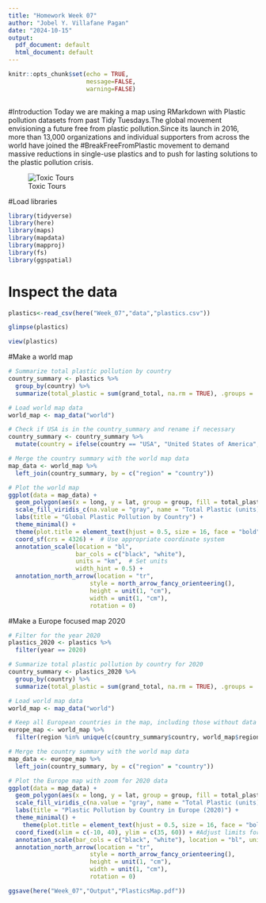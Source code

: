 ```yaml
---
title: "Homework Week 07"
author: "Jobel Y. Villafane Pagan"
date: "2024-10-15"
output:
  pdf_document: default
  html_document: default
---
```


```r
knitr::opts_chunk$set(echo = TRUE,
                      message=FALSE, 
                      warning=FALSE) 
                      
```

#Introduction
Today we are making a map using RMarkdown with Plastic pollution datasets from past Tidy Tuesdays.The global movement envisioning a future free from plastic pollution.Since its launch in 2016, more than 13,000 organizations and individual supporters from across the world have joined the #BreakFreeFromPlastic movement to demand massive reductions in single-use plastics and to push for lasting solutions to the plastic pollution crisis.

![Toxic Tours](https://github.com/rfordatascience/tidytuesday/blob/master/data/2021/2021-01-26/pic1.png?raw=true)


#Load libraries 
```r
library(tidyverse)
library(here)
library(maps)
library(mapdata)
library(mapproj)
library(fs)
library(ggspatial)
```

# Inspect the data
```r

plastics<-read_csv(here("Week_07","data","plastics.csv"))

glimpse(plastics)

view(plastics)
```
#Make a world map

```r
# Summarize total plastic pollution by country
country_summary <- plastics %>%
  group_by(country) %>%
  summarize(total_plastic = sum(grand_total, na.rm = TRUE), .groups = 'drop')

# Load world map data
world_map <- map_data("world")

# Check if USA is in the country_summary and rename if necessary
country_summary <- country_summary %>%
  mutate(country = ifelse(country == "USA", "United States of America", country))

# Merge the country summary with the world map data
map_data <- world_map %>%
  left_join(country_summary, by = c("region" = "country"))

# Plot the world map
ggplot(data = map_data) +
  geom_polygon(aes(x = long, y = lat, group = group, fill = total_plastic), color = "black") +
  scale_fill_viridis_c(na.value = "gray", name = "Total Plastic (units)") +
  labs(title = "Global Plastic Pollution by Country") +
  theme_minimal() +
  theme(plot.title = element_text(hjust = 0.5, size = 16, face = "bold")) +  # Center title
  coord_sf(crs = 4326) +  # Use appropriate coordinate system
  annotation_scale(location = "bl", 
                   bar_cols = c("black", "white"), 
                   units = "km",  # Set units
                   width_hint = 0.5) + 
  annotation_north_arrow(location = "tr",
                       style = north_arrow_fancy_orienteering(),
                       height = unit(1, "cm"),
                       width = unit(1, "cm"),
                       rotation = 0)  

```


#Make a Europe focused map 2020
```r

# Filter for the year 2020
plastics_2020 <- plastics %>%
  filter(year == 2020)

# Summarize total plastic pollution by country for 2020
country_summary <- plastics_2020 %>%
  group_by(country) %>%
  summarize(total_plastic = sum(grand_total, na.rm = TRUE), .groups = 'drop')

# Load world map data
world_map <- map_data("world")

# Keep all European countries in the map, including those without data
europe_map <- world_map %>%
  filter(region %in% unique(c(country_summary$country, world_map$region)))

# Merge the country summary with the world map data
map_data <- europe_map %>%
  left_join(country_summary, by = c("region" = "country"))

# Plot the Europe map with zoom for 2020 data
ggplot(data = map_data) +
  geom_polygon(aes(x = long, y = lat, group = group, fill = total_plastic), color = "black") +
  scale_fill_viridis_c(na.value = "gray", name = "Total Plastic (units)") +
  labs(title = "Plastic Pollution by Country in Europe (2020)") +
  theme_minimal() +
    theme(plot.title = element_text(hjust = 0.5, size = 16, face = "bold")) +  # Center title
  coord_fixed(xlim = c(-10, 40), ylim = c(35, 60)) + #Adjust limits for zoom
  annotation_scale(bar_cols = c("black", "white"), location = "bl", units = "mi" ) +
  annotation_north_arrow(location = "tr",
                       style = north_arrow_fancy_orienteering(),
                       height = unit(1, "cm"),
                       width = unit(1, "cm"),
                       rotation = 0)  

```
```r
ggsave(here("Week_07","Output","PlasticsMap.pdf"))
```






